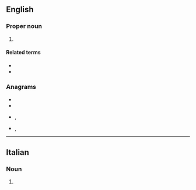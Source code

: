 {{also|cor}}
==English==

===Proper noun===
{{en-proper noun}}

# {{abbreviation of|Corinthians|lang=en}}

====Related terms====
* {{l|en|1 Cor.}}
* {{l|en|2 Cor.}}

===Anagrams===
* {{l|en|CRO}}
* {{l|en|OCR}}
* {{l|en|orc}}, {{l|en|ORC}}
* {{l|en|roc}}, {{l|en|ROC}}

----

==Italian==

===Noun===
{{head|it|noun|plural|Cor.}}
# {{label|it|music}} {{abbreviation of|corno||French horn|lang=it}}